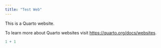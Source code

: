 ```yaml
---
title: "Test Web"
---
```


This is a Quarto website.

To learn more about Quarto websites visit <https://quarto.org/docs/websites>.

```r
1 + 1
```
